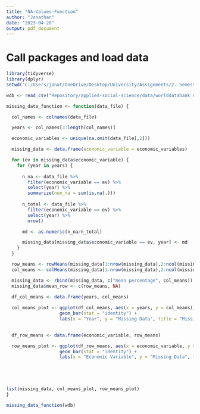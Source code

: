 ```yaml
---
title: "NA-Values-Function"
author: "Jonathan"
date: "2023-04-20"
output: pdf_document
---
```


# Call packages and load data
```r
library(tidyverse)
library(dplyr)
setwd("C:/Users/jonat/OneDrive/Desktop/University/Assignments/2. Semester/Applied Cognitive Science/Repository/applied-social-science")

```

```r

wdb <- read_csv("Repository/applied-social-science/data/worlddatabank_clean.csv")

```

```r

missing_data_function <- function(data_file) {

  col_names <- colnames(data_file)

  years <- col_names[3:length(col_names)]

  economic_variables <- unique(na.omit(data_file[,2]))

  missing_data <- data.frame(economic_variable = economic_variables)

  for (ev in missing_data$economic_variable) {
    for (year in years) {
  
      n_na <- data_file %>%
        filter(economic_variable == ev) %>% 
        select(year) %>% 
        summarize(num_na = sum(is.na(.)))
      
      n_total <- data_file %>%
        filter(economic_variable == ev) %>% 
        select(year) %>% 
        nrow()

      md <- as.numeric(n_na/n_total)

      missing_data[missing_data$economic_variable == ev, year] <- md
    }
  }

  row_means <- rowMeans(missing_data[1:nrow(missing_data),2:ncol(missing_data)], na.rm = TRUE)
  col_means <- colMeans(missing_data[1:nrow(missing_data),2:ncol(missing_data)], na.rm = TRUE)

  missing_data <- rbind(missing_data, c("mean percentage", col_means))
  missing_data$mean_row <- c(row_means, NA)
  
  df_col_means <- data.frame(years, col_means)

  col_means_plot <- ggplot(df_col_means, aes(x = years, y = col_means)) +
                    geom_bar(stat = "identity") +
                    labs(x = "Year", y = "Missing Data", title = "Missing Data per year")
  

  df_row_means <- data.frame(economic_variable, row_means)

  row_means_plot <- ggplot(df_row_means, aes(x = economic_variable, y = row_means)) +
                    geom_bar(stat = "identity") +
                    labs(x = "Economic Variable", y = "Missing Data", title = "Missing data per variable")



  

list(missing_data, col_means_plot, row_means_plot)
}


```

```r

missing_data_function(wdb)


```



